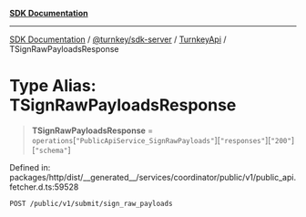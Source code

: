 [**SDK Documentation**](../../../../../README.mdx)

***

[SDK Documentation](../../../../../packages.mdx) / [@turnkey/sdk-server](../../../README.mdx) / [TurnkeyApi](../README.mdx) / TSignRawPayloadsResponse

# Type Alias: TSignRawPayloadsResponse

> **TSignRawPayloadsResponse** = `operations`\[`"PublicApiService_SignRawPayloads"`\]\[`"responses"`\]\[`"200"`\]\[`"schema"`\]

Defined in: packages/http/dist/\_\_generated\_\_/services/coordinator/public/v1/public\_api.fetcher.d.ts:59528

`POST /public/v1/submit/sign_raw_payloads`
